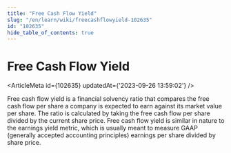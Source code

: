 ```yaml
---
title: "Free Cash Flow Yield"
slug: "/en/learn/wiki/freecashflowyield-102635"
id: "102635"
hide_table_of_contents: true
---
```



# Free Cash Flow Yield

<ArticleMeta id={102635} updatedAt={'2023-09-26 13:59:02'} />
<div className='border-solid border-b border-t-0 my-4 border-[var(--ifm-color-gray-300)]' />

Free cash flow yield is a financial solvency ratio that compares the free cash flow per share a company is expected to earn against its market value per share. The ratio is calculated by taking the free cash flow per share divided by the current share price. Free cash flow yield is similar in nature to the earnings yield metric, which is usually meant to measure GAAP (generally accepted accounting principles) earnings per share divided by share price.
